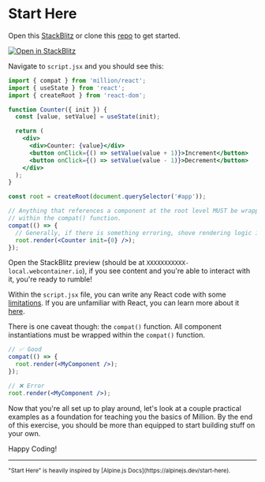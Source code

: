 # Start Here


Open this [StackBlitz](https://stackblitz.com/github/aidenybai/million-react-compat) or clone this [repo](https://github.com/aidenybai/million-react-compat) to get started.

[![Open in StackBlitz](https://developer.stackblitz.com/img/open_in_stackblitz.svg)](https://stackblitz.com/github/aidenybai/million-react-compat)

Navigate to `script.jsx` and you should see this:

```jsx filename="script.jsx" {1, 19-24}
import { compat } from 'million/react';
import { useState } from 'react';
import { createRoot } from 'react-dom';

function Counter({ init }) {
  const [value, setValue] = useState(init);

  return (
    <div>
      <div>Counter: {value}</div>
      <button onClick={() => setValue(value + 1)}>Increment</button>
      <button onClick={() => setValue(value - 1)}>Decrement</button>
    </div>
  );
}

const root = createRoot(document.querySelector('#app'));

// Anything that references a component at the root level MUST be wrapped
// within the compat() function.
compat(() => {
  // Generally, if there is something erroring, shove rendering logic inside here
  root.render(<Counter init={0} />);
});
```

<ReactCounter init={0} />

Open the StackBlitz preview (should be at `XXXXXXXXXXX-local.webcontainer.io`), if you see content and you're able to interact with it, you're ready to rumble!

Within the `script.jsx` file, you can write any React code with some [limitations](https://github.com/aidenybai/million-react-compat#limitations). If you are unfamiliar with React, you can learn more about it [here](https://reactjs.org/docs/getting-started.html).

There is one caveat though: the `compat()` function. All component instantiations must be wrapped within the `compat()` function.

```jsx
// ✅ Good
compat(() => {
  root.render(<MyComponent />);
});

// ❌ Error
root.render(<MyComponent />);
```

Now that you're all set up to play around, let's look at a couple practical examples as a foundation for teaching you the basics of Million. By the end of this exercise, you should be more than equipped to start building stuff on your own.

Happy Coding!

---

<small>
  "Start Here" is heavily inspired by [Alpine.js
  Docs](https://alpinejs.dev/start-here).
</small>
